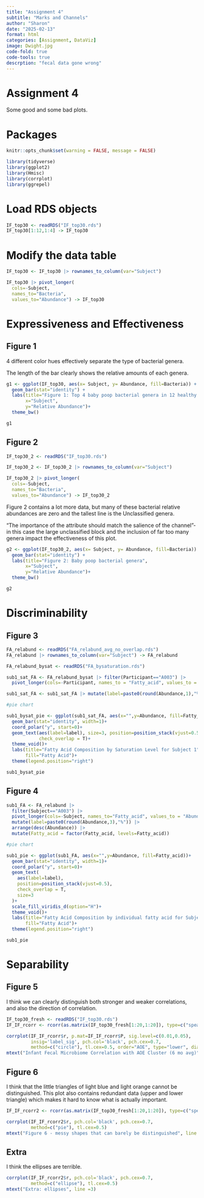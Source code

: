 ```yaml
---
title: "Assignment 4"
subtitle: "Marks and Channels"
author: "Sharon"
date: "2025-02-13"
format: html
categories: [Assignment, DataViz]
image: Dwight.jpg
code-fold: true
code-tools: true
descrption: "fecal data gone wrong"
---
```


# Assignment 4

Some good and some bad plots.

# Packages

```r
knitr::opts_chunk$set(warning = FALSE, message = FALSE)
```

```r
library(tidyverse)
library(ggplot2)
library(Hmisc)
library(corrplot)
library(ggrepel)
```


# Load RDS objects

```r
IF_top30 <- readRDS("IF_top30.rds")
IF_top30[1:12,1:4] -> IF_top30
```

# Modify the data table

```r
IF_top30 <- IF_top30 |> rownames_to_column(var="Subject")
```

```r
IF_top30 |> pivot_longer(
  cols=-Subject,
  names_to="Bacteria",
  values_to="Abundance") -> IF_top30
```

# Expressiveness and Effectiveness

## Figure 1

4 different color hues effectively separate the type of bacterial genera.

The length of the bar clearly shows the relative amounts of each genera.

```r
g1 <- ggplot(IF_top30, aes(x= Subject, y= Abundance, fill=Bacteria)) +
  geom_bar(stat="identity") +
  labs(title="Figure 1: Top 4 baby poop bacterial genera in 12 healthy infants",
       x="Subject",
       y="Relative Abundance")+
  theme_bw()

g1
```
## Figure 2

```r
IF_top30_2 <- readRDS("IF_top30.rds")

IF_top30_2 <- IF_top30_2 |> rownames_to_column(var="Subject")
```

```r
IF_top30_2 |> pivot_longer(
  cols=-Subject,
  names_to="Bacteria",
  values_to="Abundance") -> IF_top30_2
```

Figure 2 contains a lot more data, but many of these bacterial relative abundances are zero and the tallest line is the Unclassified genera. 

"The importance of the attribute should match the salience of the channel"- in this case the large unclassified block and the inclusion of far too many genera impact the effectiveness of this plot.

```r
g2 <- ggplot(IF_top30_2, aes(x= Subject, y= Abundance, fill=Bacteria)) +
  geom_bar(stat="identity") +
  labs(title="Figure 2: Baby poop bacterial genera",
       x="Subject",
       y="Relative Abundance")+
  theme_bw()

g2
```

# Discriminability

## Figure 3

```r
FA_relabund <- readRDS("FA_relabund_avg_no_overlap.rds")
FA_relabund |> rownames_to_column(var="Subject") -> FA_relabund
```

```r
FA_relabund_bysat <- readRDS("FA_bysaturation.rds")

sub1_sat_FA <- FA_relabund_bysat |> filter(Participant=="A003") |>
  pivot_longer(cols=-Participant, names_to = "Fatty_acid", values_to = "Abundance")

sub1_sat_FA <- sub1_sat_FA |> mutate(label=paste0(round(Abundance,1),"%"))
```

```r
#pie chart

sub1_bysat_pie <- ggplot(sub1_sat_FA, aes(x="",y=Abundance, fill=Fatty_acid))+
  geom_bar(stat="identity", width=1)+
  coord_polar("y", start=0)+
  geom_text(aes(label=label), size=3, position=position_stack(vjust=0.5),
            check_overlap = T)+
  theme_void()+
  labs(title="Fatty Acid Composition by Saturation Level for Subject 1",
       fill="Fatty Acid")+
  theme(legend.position="right")

sub1_bysat_pie

```


## Figure 4

```r
sub1_FA <- FA_relabund |> 
  filter(Subject=="A003") |>
  pivot_longer(cols=-Subject, names_to="Fatty_acid", values_to = "Abundance") |>
  mutate(label=paste0(round(Abundance,3),"%")) |>
  arrange(desc(Abundance)) |>
  mutate(Fatty_acid = factor(Fatty_acid, levels=Fatty_acid))
```
```r
#pie chart

sub1_pie <- ggplot(sub1_FA, aes(x="",y=Abundance, fill=Fatty_acid))+
  geom_bar(stat="identity", width=1)+
  coord_polar("y", start=0)+
  geom_text(
    aes(label=label),
    position=position_stack(vjust=0.5),
    check_overlap = T,
    size=3
  )+
  scale_fill_viridis_d(option="H")+
  theme_void()+
  labs(title="Fatty Acid Composition by individual fatty acid for Subject 1",
       fill="Fatty Acid")+
  theme(legend.position="right")

sub1_pie

```
# Separability

## Figure 5

I think we can clearly distinguish both stronger and weaker correlations, and also the direction of correlation. 

```r
IF_top30_fresh <- readRDS("IF_top30.rds")
IF_IF_rcorr <- rcorr(as.matrix(IF_top30_fresh[1:20,1:20]), type=c("spearman"))
```

```r
corrplot(IF_IF_rcorr$r, p.mat=IF_IF_rcorr$P, sig.level=c(0.01,0.05), 
         insig='label_sig', pch.col='black', pch.cex=0.7,
         method=c("circle"), tl.cex=0.5, order="AOE", type="lower", diag = F)
mtext("Infant Fecal Microbiome Correlation with AOE Cluster (6 mo avg)", line =3)
```

## Figure 6

I think that the little triangles of light blue and light orange cannot be distinguished. This plot also contains redundant data (upper and lower triangle) which makes it hard to know what is actually important.

```r
IF_IF_rcorr2 <- rcorr(as.matrix(IF_top30_fresh[1:20,1:20]), type=c("spearman"))

corrplot(IF_IF_rcorr2$r, pch.col='black', pch.cex=0.7,
         method=c("pie"), tl.cex=0.5)
mtext("Figure 6 - messy shapes that can barely be distinguished", line =3)
```
## Extra

I think the ellipses are terrible.

```r
corrplot(IF_IF_rcorr2$r, pch.col='black', pch.cex=0.7,
         method=c("ellipse"), tl.cex=0.5)
mtext("Extra: ellipses", line =3)
```


